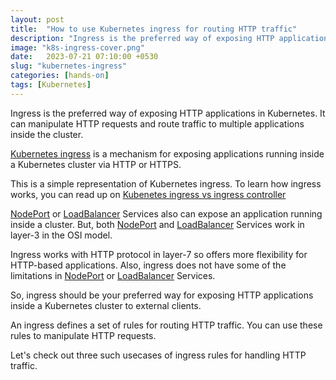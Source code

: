 ```yaml
---
layout: post
title:  "How to use Kubernetes ingress for routing HTTP traffic"
description: "Ingress is the preferred way of exposing HTTP applications in Kubernetes. It can manipulate HTTP requests and route traffic to multiple applications inside the cluster."
image: "k8s-ingress-cover.png"
date:   2023-07-21 07:10:00 +0530
slug: "kubernetes-ingress"
categories: [hands-on]
tags: [Kubernetes]
---
```


<div class="header-highlight">
Ingress is the preferred way of exposing HTTP applications in Kubernetes. It can manipulate HTTP requests and route traffic to multiple applications inside the cluster.
</div>

[Kubernetes ingress] is a mechanism for exposing applications running inside a Kubernetes cluster via HTTP or HTTPS.


This is a simple representation of Kubernetes ingress. To learn how ingress works, you can read up on [Kubenetes ingress vs ingress controller](/blog/my-third-post)




[NodePort] or [LoadBalancer] Services also can expose an application running inside a cluster. But, both [NodePort] and [LoadBalancer] Services work in layer-3 in the OSI model.

Ingress works with HTTP protocol in layer-7 so offers more flexibility for HTTP-based applications. Also, ingress does not have some of the limitations in [NodePort] or [LoadBalancer] Services. 

So, ingress should be your preferred way for exposing HTTP applications inside a Kubernetes cluster to external clients.

An ingress defines a set of rules for routing HTTP traffic. You can use these rules to manipulate HTTP requests. 

Let's check out three such usecases of ingress rules for handling HTTP traffic.


[ingress-nginx]: https://github.com/kubernetes/ingress-nginx
[number-crunch-2]: https://github.com/cloudqubes/number-crunch-2
[Kubernetes ingress]: https://kubernetes.io/docs/concepts/services-networking/ingress/
[NodePort]: https://cloudqubes.substack.com/i/106867327/nodeport
[LoadBalancer]: https://cloudqubes.substack.com/i/111987521/loadbalancer-services
[MicroK8s]: https://microk8s.io
[Ingress NGINX controller]: https://github.com/kubernetes/ingress-nginx
[MetalLB]: https://metallb.universe.tf
[annotations]: https://kubernetes.github.io/ingress-nginx/user-guide/nginx-configuration/annotations/

